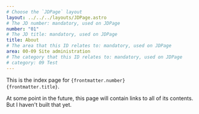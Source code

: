 ```yaml
---
# Choose the `JDPage` layout
layout: ../../../layouts/JDPage.astro
# The JD number: mandatory, used on JDPage
number: "01"
# The JD title: mandatory, used on JDPage
title: About
# The area that this ID relates to: mandatory, used on JDPage
area: 00-09 Site administration
# The category that this ID relates to: mandatory, used on JDPage
# category: 09 Test
---
```


This is the index page for <code>{frontmatter.number} {frontmatter.title}</code>.

At some point in the future, this page will contain links to all of its contents. But I haven't built that yet.
